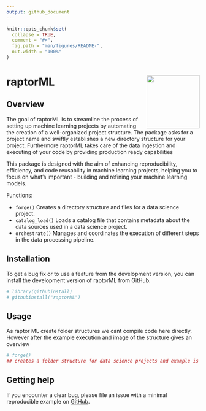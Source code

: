 ```yaml
---
output: github_document
---
```


<!-- README.md is generated from README.Rmd. Please edit that file -->

```r
knitr::opts_chunk$set(
  collapse = TRUE,
  comment = "#>",
  fig.path = "man/figures/README-",
  out.width = "100%"
)
```

# raptorML <img src="man/figures/logo.png" align="right" height="138" />

<!-- badges: start -->
<!-- badges: end -->

## Overview

The goal of raptorML is to streamline the process of setting up machine learning projects by automating the creation of a well-organized project structure. The package asks for a project name and swiftly establishes a new directory structure for your project. Furthermore raptorML takes care of the data ingestion and executing of your code by providing production ready capabilities

This package is designed with the aim of enhancing reproducibility, efficiency, and code reusability in machine learning projects, helping you to focus on what's important - building and refining your machine learning models.

Functions:

* `forge()` Creates a directory structure and files for a data science project.
* `catalog_load()` Loads a catalog file that contains metadata about the data sources used in a data science project.
* `orchestrate()` Manages and coordinates the execution of different steps in the data processing pipeline.


## Installation

To get a bug fix or to use a feature from the development version, you can install the development version of raptorML from GitHub.

``` r
# library(githubinstall)
# githubinstall("raptorML")
```

## Usage

As raptor ML create folder structures we cant compile code here directly.
However after the example execution and image of the structure gives an overview

``` r
# forge()
## creates a folder structure for data science projects and example is in the tests folder
```

## Getting help

If you encounter a clear bug, please file an issue with a minimal reproducible example on [GitHub](https://github.com/raptorML/issues).
